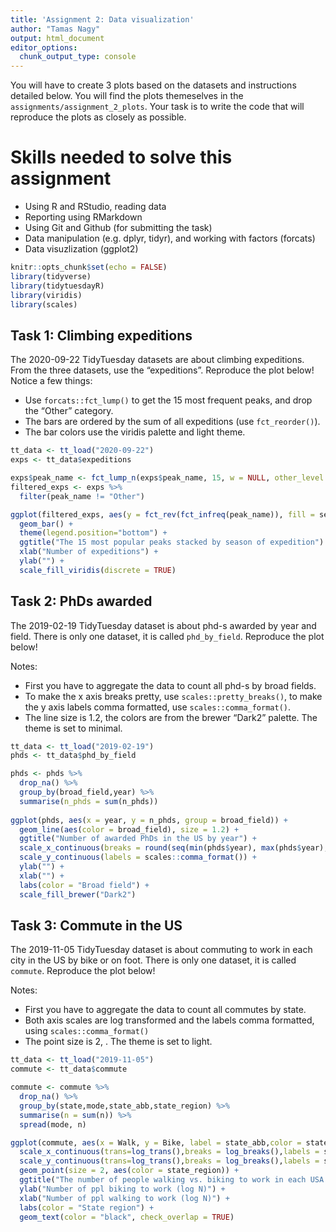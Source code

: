 ---
title: 'Assignment 2: Data visualization'
author: "Tamas Nagy"
output: html_document
editor_options: 
  chunk_output_type: console
---

You will have to create 3 plots based on the datasets and instructions detailed below. You will find the plots themeselves in the `assignments/assignment_2_plots`. Your task is to write the code that will reproduce the plots as closely as possible.

# Skills needed to solve this assignment

-   Using R and RStudio, reading data
-   Reporting using RMarkdown
-   Using Git and Github (for submitting the task)
-   Data manipulation (e.g. dplyr, tidyr), and working with factors (forcats)
-   Data visuzlization (ggplot2)

```{r setup, include=FALSE}
knitr::opts_chunk$set(echo = FALSE)
library(tidyverse)
library(tidytuesdayR)
library(viridis)
library(scales)
```

## Task 1: Climbing expeditions

The 2020-09-22 TidyTuesday datasets are about climbing expeditions. From the three datasets, use the "expeditions". Reproduce the plot below! Notice a few things:

-   Use `forcats::fct_lump()` to get the 15 most frequent peaks, and drop the "Other" category.
-   The bars are ordered by the sum of all expeditions (use `fct_reorder()`).
-   The bar colors use the viridis palette and light theme.

```{r}
tt_data <- tt_load("2020-09-22")
exps <- tt_data$expeditions

exps$peak_name <- fct_lump_n(exps$peak_name, 15, w = NULL, other_level = "Other") 
filtered_exps <- exps %>%
  filter(peak_name != "Other")

ggplot(filtered_exps, aes(y = fct_rev(fct_infreq(peak_name)), fill = season))+
  geom_bar() +
  theme(legend.position="bottom") + 
  ggtitle("The 15 most popular peaks stacked by season of expedition") +
  xlab("Number of expeditions") +
  ylab("") +
  scale_fill_viridis(discrete = TRUE)
```

## Task 2: PhDs awarded

The 2019-02-19 TidyTuesday dataset is about phd-s awarded by year and field. There is only one dataset, it is called `phd_by_field`. Reproduce the plot below!

Notes:

-   First you have to aggregate the data to count all phd-s by broad fields.
-   To make the x axis breaks pretty, use `scales::pretty_breaks()`, to make the y axis labels comma formatted, use `scales::comma_format()`.
-   The line size is 1.2, the colors are from the brewer "Dark2" palette. The theme is set to minimal.

```{r}
tt_data <- tt_load("2019-02-19")
phds <- tt_data$phd_by_field

phds <- phds %>%
  drop_na() %>%
  group_by(broad_field,year) %>%
  summarise(n_phds = sum(n_phds))
  
ggplot(phds, aes(x = year, y = n_phds, group = broad_field)) +
  geom_line(aes(color = broad_field), size = 1.2) +
  ggtitle("Number of awarded PhDs in the US by year") +
  scale_x_continuous(breaks = round(seq(min(phds$year), max(phds$year), by = 2),1)) +
  scale_y_continuous(labels = scales::comma_format()) +
  ylab("") + 
  xlab("") +
  labs(color = "Broad field") +
  scale_fill_brewer("Dark2")
```

## Task 3: Commute in the US

The 2019-11-05 TidyTuesday dataset is about commuting to work in each city in the US by bike or on foot. There is only one dataset, it is called `commute`. Reproduce the plot below!

Notes:

-   First you have to aggregate the data to count all commutes by state.
-   Both axis scales are log transformed and the labels comma formatted, using `scales::comma_format()`
-   The point size is 2, . The theme is set to light.

```{r}
tt_data <- tt_load("2019-11-05")
commute <- tt_data$commute

commute <- commute %>%
  drop_na() %>%
  group_by(state,mode,state_abb,state_region) %>%
  summarise(n = sum(n)) %>%
  spread(mode, n)

ggplot(commute, aes(x = Walk, y = Bike, label = state_abb,color = state_region)) + 
  scale_x_continuous(trans=log_trans(),breaks = log_breaks(),labels = scales::comma_format()) +
  scale_y_continuous(trans=log_trans(),breaks = log_breaks(),labels = scales::comma_format()) +
  geom_point(size = 2, aes(color = state_region)) +
  ggtitle("The number of people walking vs. biking to work in each USA state") +
  ylab("Number of ppl biking to work (log N)") + 
  xlab("Number of ppl walking to work (log N)") +
  labs(color = "State region") +
  geom_text(color = "black", check_overlap = TRUE)
```
